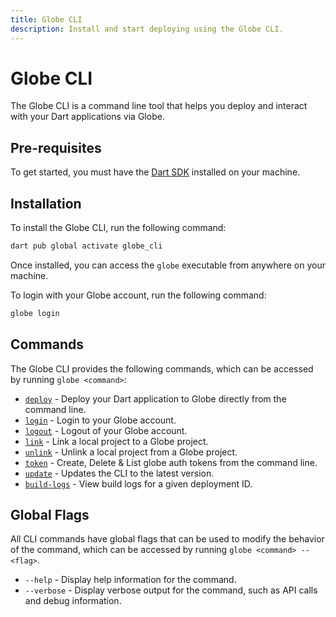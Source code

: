 ```yaml
---
title: Globe CLI
description: Install and start deploying using the Globe CLI.
---
```


# Globe CLI

The Globe CLI is a command line tool that helps you deploy and interact with your Dart applications via Globe.

## Pre-requisites

To get started, you must have the [Dart SDK](https://dart.dev/get-dart) installed on your machine.

## Installation

To install the Globe CLI, run the following command:

```bash
dart pub global activate globe_cli
```

Once installed, you can access the `globe` executable from anywhere on your machine.

To login with your Globe account, run the following command:

```bash
globe login
```

## Commands

The Globe CLI provides the following commands, which can be accessed by running `globe <command>`:

- [`deploy`](/cli/commands/deploy) - Deploy your Dart application to Globe directly from the command line.
- [`login`](/cli/commands/login) - Login to your Globe account.
- [`logout`](/cli/commands/logout) - Logout of your Globe account.
- [`link`](/cli/commands/link) - Link a local project to a Globe project.
- [`unlink`](/cli/commands/unlink) - Unlink a local project from a Globe project.
- [`token`](/cli/commands/token) - Create, Delete & List globe auth tokens from the command line.
- [`update`](/cli/commands/update) - Updates the CLI to the latest version.
- [`build-logs`](/cli/commands/build-logs) - View build logs for a given deployment ID.

## Global Flags

All CLI commands have global flags that can be used to modify the behavior of the command, which can be accessed by running `globe <command> --<flag>`.

- `--help` - Display help information for the command.
- `--verbose` - Display verbose output for the command, such as API calls and debug information.
